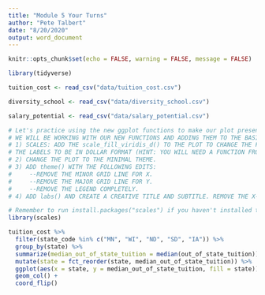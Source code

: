 ```yaml
---
title: "Module 5 Your Turns"
author: "Pete Talbert"
date: "8/20/2020"
output: word_document
---
```


```r
knitr::opts_chunk$set(echo = FALSE, warning = FALSE, message = FALSE)

library(tidyverse)

tuition_cost <- read_csv("data/tuition_cost.csv")

diversity_school <- read_csv("data/diversity_school.csv")

salary_potential <- read_csv("data/salary_potential.csv")


```

```r
# Let's practice using the new ggplot functions to make our plot presentation-ready! -----------------------------------
# WE WILL BE WORKING WITH OUR NEW FUNCTIONS AND ADDING THEM TO THE BASIC PLOT BELOW.
# 1) SCALES: ADD THE scale_fill_viridis_d() TO THE PLOT TO CHANGE THE FILL COLORS. ADD scale_y_continuous() TO THE PLOT IN ORDER TO CHANGE
# THE LABELS TO BE IN DOLLAR FORMAT (HINT: YOU WILL NEED A FUNCTION FROM THE scales PACKAGE.)
# 2) CHANGE THE PLOT TO THE MINIMAL THEME.
# 3) ADD theme() WITH THE FOLLOWING EDITS:
#     --REMOVE THE MINOR GRID LINE FOR X.
#     --REMOVE THE MAJOR GRID LINE FOR Y.
#     --REMOVE THE LEGEND COMPLETELY.
# 4) ADD labs() AND CREATE A CREATIVE TITLE AND SUBTITLE. REMOVE THE X- AND Y-AXIS LABELS IF YOU WANT.
```

```r
# Remember to run install.packages("scales") if you haven't installed the scales package before.
library(scales)

tuition_cost %>%
  filter(state_code %in% c("MN", "WI", "ND", "SD", "IA")) %>% 
  group_by(state) %>% 
  summarize(median_out_of_state_tuition = median(out_of_state_tuition)) %>% 
  mutate(state = fct_reorder(state, median_out_of_state_tuition)) %>% 
  ggplot(aes(x = state, y = median_out_of_state_tuition, fill = state)) +
  geom_col() + 
  coord_flip()
```

